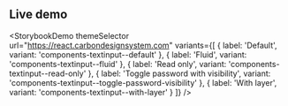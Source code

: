 ## Live demo

<StorybookDemo
  themeSelector
  url="https://react.carbondesignsystem.com"
  variants={[
    {
      label: 'Default',
      variant: 'components-textinput--default'
    },
    {
      label: 'Fluid',
      variant: 'components-textinput--fluid'
    },
    {
      label: 'Read only',
      variant: 'components-textinput--read-only'
    },
    {
      label: 'Toggle password with visibility',
      variant: 'components-textinput--toggle-password-visibility'
    },
    {
      label: 'With layer',
      variant: 'components-textinput--with-layer'
    }
  ]}
/>
